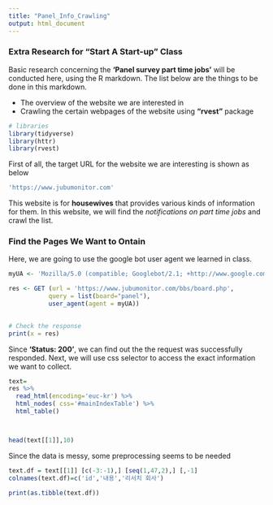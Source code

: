 ```yaml
---
title: "Panel_Info_Crawling"
output: html_document
---
```




### Extra Research for "Start A Start-up" Class

Basic research concerning the **'Panel survey part time jobs'** will be conducted here, using the R markdown. The list below are the things to be done in this markdown.

- The overview of the website we are interested in
- Crawling the certain webpages of the website using **"rvest"** package



```r

# libraries
library(tidyverse)
library(httr)
library(rvest)
```

First of all, the target URL for the website we are interesting is shown as below

```r
'https://www.jubumonitor.com'
```


This website is for **housewives** that provides various kinds of information for them.   In this website, we will find the _notifications on part time jobs_ and crawl the list.


### Find the Pages We Want to Ontain

Here, we are going to use the google bot user agent we learned in class.
```r
 
myUA <- 'Mozilla/5.0 (compatible; Googlebot/2.1; +http://www.google.com/bot.html)'


```




```r


res <- GET (url = 'https://www.jubumonitor.com/bbs/board.php', 
           query = list(board="panel"),
           user_agent(agent = myUA))
           

# Check the response 
print(x = res)

```

Since **'Status: 200'**, we can find out the the request was successfully responded.    Next, we will use css selector to access the exact information we want to collect.

```r

text=
res %>%
  read_html(encoding='euc-kr') %>%
  html_nodes( css='#mainIndexTable') %>%
  html_table()



head(text[[1]],10)
```


Since the data is messy, some preprocessing seems to be needed

```r

text.df = text[[1]] [c(-3:-1),] [seq(1,47,2),] [,-1]
colnames(text.df)=c('id','내용','리서치 회사')

print(as.tibble(text.df))


```





